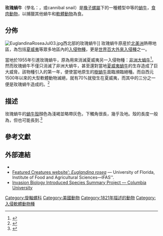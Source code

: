 {{speciesbox
| image = Euglandina rosea.jpg
| image_caption = 一隻生活在[[考艾島|考艾島]]的玫瑰蝸牛
|taxon=Euglandina rosea
| authority = ([[André_Étienne_d'Audebert_de_Férussac|Férussac]], 1821)
}}

'''玫瑰蝸牛'''（學名：{{lang|la|''Euglandina rosea''}}，{{lang-en|rosy wolfsnail}}或cannibal snail）是[[橡子螺屬|橡子螺屬]]下的一種體型中等的[[蝸牛|蝸牛]]，[[食肉動物|食肉動物]]，以捕獵其他蝸牛和[[軟體動物|軟體動物]]為食。

==分佈==
[[File:EuglandinaRoseaJul03.jpg|left]]西北部的玫瑰蝸牛]]
玫瑰蝸牛原産於[[北美洲|北美洲]]熱帶地區，為包括[[夏威夷|夏威夷]]等眾多地區內的[[入侵物種|入侵物種]]，更是[[世界百大外來入侵種|世界百大外來入侵種]]之一。

當地於1955年引進玫瑰蝸牛，原為用來消滅夏威夷另一入侵物種：[[非洲大蝸牛|非洲大蝸牛]]<ref>{{Cite web |url=http://subject.forest.gov.tw/books/book_04/shell3.htm |dead-url=yes |archive-url=https://web.archive.org/web/20210107100308/http://subject.forest.gov.tw/books/book_04/shell3.htm |title=夏威夷樹蝸科Achatinellidae 野生動物活體及產製品鑑定資料網 |access-date=2021-06-03 |archive-date=2021-01-07 |language=zh-hant }}</ref>。然而玫瑰蝸牛不僅只消滅了非洲大蝸牛，甚至還對當地[[夏威夷蝸牛|夏威夷蝸牛]]的生存造成了巨大威脅。該物種引入的第一年，便使當地原生的[[樹蝸牛|樹蝸牛]]面臨瀕臨絕種。而自西元1500年以來的大型軟體動物滅絕，就有70%就發生在夏威夷，而其中的三分之一便是玫瑰蝸牛造成的。<ref>{{cite journal |authosr=Claire Régnier, Benoît Fontaine & Philippe Bouchet |year=2009 |title=Not knowing, not recording, not listing: numerous unnoticed mollusk extinctions |url=https://archive.org/details/sim_conservation-biology_2009-10_23_5/page/1214 |journal=[[Conservation_Biology_(journal)|Conservation Biology]] |volume=23 |issue=5 |pages=1214–1221 |doi=10.1111/j.1523-1739.2009.01245.x |pmid=19459894 |language=en}}</ref>

==描述==
玫瑰蝸牛的[[蝸牛殼|蝸牛殼]]顏色為淺褐並略帶灰色，下觸角很長，幾乎及地。殼的長度一般為{{convert|40|-|50|mm}}，但也可能長到{{convert|60|-|70|mm}}.<ref>{{cite web |url=http://edis.ifas.ufl.edu/in523 |title=Snail-eating snails of Florida, Gastropoda |authors=Kurt Auffenberg & Lionel A. Stange |publisher=[[University_of_Florida|University of Florida]] |id=EENY251 |date=November 2001 |accessdate=October 7, 2012 |archive-date=2013-12-12 |archive-url=https://web.archive.org/web/20131212134900/http://edis.ifas.ufl.edu/in523 |dead-url=no }}</ref>

==參考文獻==
{{reflist}}

==外部連結==
{{Commons category|Euglandina rosea}}
*{{Wikispecies-inline|Euglandina rosea}}
* [http://entomology.ifas.ufl.edu/creatures/misc/gastro/snail_eating_snails.htm Featured Creatures website': ''Euglandina rosea''] {{Wayback|url=http://entomology.ifas.ufl.edu/creatures/misc/gastro/snail_eating_snails.htm |date=20140318120844 }} — University of Florida, Institute of Food and Agricultural Sciences—IFAS''.
* [http://www.columbia.edu/itc/cerc/danoff-burg/invasion_bio/inv_spp_summ/Euglandina_rosea.html Invasion Biology Introduced Species Summary Project — Columbia University] {{Wayback|url=http://www.columbia.edu/itc/cerc/danoff-burg/invasion_bio/inv_spp_summ/Euglandina_rosea.html |date=20131104231928 }}
{{Taxonbar}}
[[Category:旋軸螺科|Category:旋軸螺科]]
[[Category:美國動物|Category:美國動物]]
[[Category:1821年描述的動物|Category:1821年描述的動物]]
[[Category:入侵軟體動物種|Category:入侵軟體動物種]]